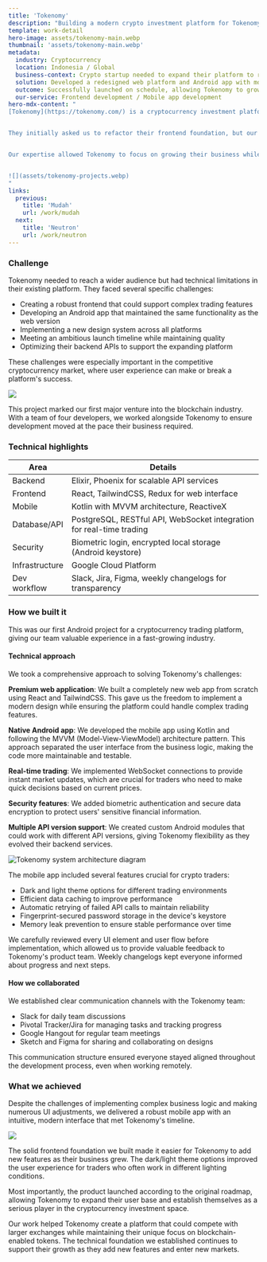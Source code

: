 ```yaml
---
title: 'Tokenomy'
description: "Building a modern crypto investment platform for Tokenomy"
template: work-detail
hero-image: assets/tokenomy-main.webp
thumbnail: 'assets/tokenomy-main.webp'
metadata:
  industry: Cryptocurrency
  location: Indonesia / Global
  business-context: Crypto startup needed to expand their platform to reach more customers
  solution: Developed a redesigned web platform and Android app with modern UI and trading features
  outcome: Successfully launched on schedule, allowing Tokenomy to grow their user base and add new features
  our-service: Frontend development / Mobile app development
hero-mdx-content: "
[Tokenomy](https://tokenomy.com/) is a cryptocurrency investment platform that started in 2017 as an innovation arm of INDODAX, one of Indonesia's largest crypto exchanges. After securing funding from LazyLedger, they wanted to expand their reach by improving their web platform and launching a mobile app.


They initially asked us to refactor their frontend foundation, but our partnership quickly grew to include building their Android app and redesigning their user interface. We put together a team of senior frontend engineers, Android developers, and UX designers to help them meet their release timeline.


Our expertise allowed Tokenomy to focus on growing their business while we handled the technical challenges of creating a seamless experience across platforms. The engagement gave us valuable experience working in the blockchain industry, especially in building trading-ready applications that required high performance, secure architecture, and coordinated collaboration between multiple teams.


![](assets/tokenomy-projects.webp)
"
links:
  previous:
    title: 'Mudah'
    url: /work/mudah
  next:
    title: 'Neutron'
    url: /work/neutron
---
```


### Challenge

Tokenomy needed to reach a wider audience but had technical limitations in their existing platform. They faced several specific challenges:

- Creating a robust frontend that could support complex trading features
- Developing an Android app that maintained the same functionality as the web version
- Implementing a new design system across all platforms
- Meeting an ambitious launch timeline while maintaining quality
- Optimizing their backend APIs to support the expanding platform

These challenges were especially important in the competitive cryptocurrency market, where user experience can make or break a platform's success.

![](assets/tokenomy-services.webp)

This project marked our first major venture into the blockchain industry. With a team of four developers, we worked alongside Tokenomy to ensure development moved at the pace their business required.

### Technical highlights

| Area           | Details                                                              |
| -------------- | -------------------------------------------------------------------- |
| Backend        | Elixir, Phoenix for scalable API services                            |
| Frontend       | React, TailwindCSS, Redux for web interface                          |
| Mobile         | Kotlin with MVVM architecture, ReactiveX                             |
| Database/API   | PostgreSQL, RESTful API, WebSocket integration for real-time trading |
| Security       | Biometric login, encrypted local storage (Android keystore)          |
| Infrastructure | Google Cloud Platform                                                |
| Dev workflow   | Slack, Jira, Figma, weekly changelogs for transparency               |

### How we built it

This was our first Android project for a cryptocurrency trading platform, giving our team valuable experience in a fast-growing industry.

#### Technical approach

We took a comprehensive approach to solving Tokenomy's challenges:

**Premium web application**: We built a completely new web app from scratch using React and TailwindCSS. This gave us the freedom to implement a modern design while ensuring the platform could handle complex trading features.

**Native Android app**: We developed the mobile app using Kotlin and following the MVVM (Model-View-ViewModel) architecture pattern. This approach separated the user interface from the business logic, making the code more maintainable and testable.

**Real-time trading**: We implemented WebSocket connections to provide instant market updates, which are crucial for traders who need to make quick decisions based on current prices.

**Security features**: We added biometric authentication and secure data encryption to protect users' sensitive financial information.

**Multiple API version support**: We created custom Android modules that could work with different API versions, giving Tokenomy flexibility as they evolved their backend services.

![Tokenomy system architecture diagram](assets/tokenomy-architecture.webp)

The mobile app included several features crucial for crypto traders:

- Dark and light theme options for different trading environments
- Efficient data caching to improve performance
- Automatic retrying of failed API calls to maintain reliability
- Fingerprint-secured password storage in the device's keystore
- Memory leak prevention to ensure stable performance over time

We carefully reviewed every UI element and user flow before implementation, which allowed us to provide valuable feedback to Tokenomy's product team. Weekly changelogs kept everyone informed about progress and next steps.

#### How we collaborated

We established clear communication channels with the Tokenomy team:

- Slack for daily team discussions
- Pivotal Tracker/Jira for managing tasks and tracking progress
- Google Hangout for regular team meetings
- Sketch and Figma for sharing and collaborating on designs

This communication structure ensured everyone stayed aligned throughout the development process, even when working remotely.

### What we achieved

Despite the challenges of implementing complex business logic and making numerous UI adjustments, we delivered a robust mobile app with an intuitive, modern interface that met Tokenomy's timeline.

![](assets/tokenomy-login.webp)

The solid frontend foundation we built made it easier for Tokenomy to add new features as their business grew. The dark/light theme options improved the user experience for traders who often work in different lighting conditions.

Most importantly, the product launched according to the original roadmap, allowing Tokenomy to expand their user base and establish themselves as a serious player in the cryptocurrency investment space.

Our work helped Tokenomy create a platform that could compete with larger exchanges while maintaining their unique focus on blockchain-enabled tokens. The technical foundation we established continues to support their growth as they add new features and enter new markets.
